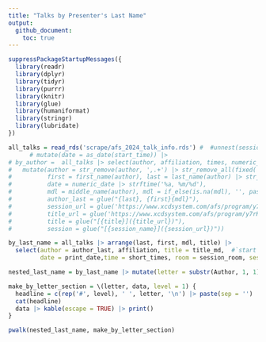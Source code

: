 ```yaml
---
title: "Talks by Presenter's Last Name"
output: 
  github_document:
    toc: true
---
```

```r
suppressPackageStartupMessages({
  library(readr)
  library(dplyr)
  library(tidyr)
  library(purrr)
  library(knitr)
  library(glue)
  library(humaniformat)
  library(stringr)
  library(lubridate)
})

all_talks = read_rds('scrape/afs_2024_talk_info.rds') #  #unnest(session_info) |> 
      # mutate(date = as_date(start_time)) |> 
# by_author =  all_talks |> select(author, affiliation, times, numeric_date, session_room, title, session_name,session_id, abstract_id) |> 
#   mutate(author = str_remove(author, ',.+') |> str_remove_all(fixed('(')) |> str_remove_all(fixed(')')),
#          first = first_name(author), last = last_name(author) |> str_to_title(),
#          date = numeric_date |> strftime('%a, %m/%d'),
#          mdl = middle_name(author), mdl = if_else(is.na(mdl), '', paste0(' ', mdl)), 
#          author_last = glue("{last}, {first}{mdl}"),
#          session_url = glue('https://www.xcdsystem.com/afs/program/y7rKVr9/index.cfm?pgid=1485&sid={str_remove(session_id, "Sess")}'),
#          title_url = glue('https://www.xcdsystem.com/afs/program/y7rKVr9/index.cfm?pgid=1485&sid={str_remove(session_id, "Sess")}&abid={abstract_id}'),
#          title = glue("[{title}]({title_url})"),
#          session = glue("[{session_name}]({session_url})"))

by_last_name = all_talks |> arrange(last, first, mdl, title) |> 
  select(author = author_last, affiliation, title = title_md,  #`start time` = start_time, `end time` = end_time,
         date = print_date,time = short_times, room = session_room, session = session_md) |> rename_with(str_to_title)

nested_last_name = by_last_name |> mutate(letter = substr(Author, 1, 1)) |> group_by(letter) |> nest() |> ungroup()

make_by_letter_section = \(letter, data, level = 1) {
  headline = c(rep('#', level), ' ', letter, '\n') |> paste(sep = '')
  cat(headline)
  data |> kable(escape = TRUE) |> print()
}
```
<!-- Note: last names were automatically detected using the `humaniformat` package in R.  If some of them are incorrect, please create an issue. -->

```r
pwalk(nested_last_name, make_by_letter_section)
```
